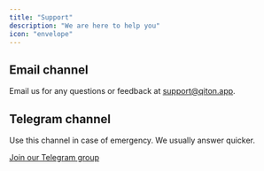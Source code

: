 ```yaml
---
title: "Support"
description: "We are here to help you"
icon: "envelope"
---
```


## Email channel

Email us for any questions or feedback at [support@qiton.app](mailto:support@qiton.app).

## Telegram channel

Use this channel in case of emergency. We usually answer quicker.

[Join our Telegram group](https://t.me/+7NsDXa-NXHY0M2E0)